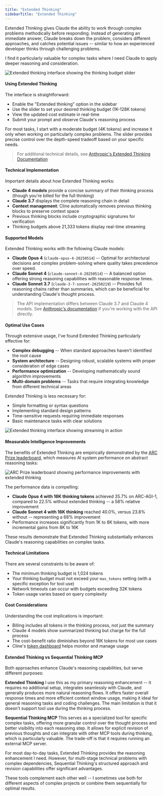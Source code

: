 ```yaml
---
title: "Extended Thinking"
sidebarTitle: "Extended Thinking"
---
```


Extended Thinking gives Claude the ability to work through complex problems methodically before responding. Instead of generating an immediate answer, Claude breaks down the problem, considers different approaches, and catches potential issues -- similar to how an experienced developer thinks through challenging problems.

I find it particularly valuable for complex tasks where I need Claude to apply deeper reasoning and consideration.

<Frame>
	<img
		src="https://storage.googleapis.com/cline_public_images/docs/assets/extended-thinking-interface.png"
		alt="Extended thinking interface showing the thinking budget slider"
	/>
</Frame>

#### Using Extended Thinking

The interface is straightforward:

- Enable the "Extended thinking" option in the sidebar
- Use the slider to set your desired thinking budget (1K-128K tokens)
- View the updated cost estimate in real-time
- Submit your prompt and observe Claude's reasoning process

For most tasks, I start with a moderate budget (4K tokens) and increase it only when working on particularly complex problems. The slider provides precise control over the depth-speed tradeoff based on your specific needs.

> For additional technical details, see [Anthropic's Extended Thinking Documentation](https://docs.anthropic.com/en/docs/build-with-claude/extended-thinking)

#### Technical Implementation

Important details about how Extended Thinking works:

- **Claude 4 models** provide a concise summary of their thinking process (though you're billed for the full thinking)
- **Claude 3.7** displays the complete reasoning chain in detail
- **Context management**: Cline automatically removes previous thinking blocks to preserve context space
- Previous thinking blocks include cryptographic signatures for verification
- Thinking budgets above 21,333 tokens display real-time streaming

#### Supported Models

Extended Thinking works with the following Claude models:

- **Claude Opus 4** (`claude-opus-4-20250514`) -- Optimal for architectural decisions and complex problem-solving where quality takes precedence over speed.
- **Claude Sonnet 4** (`claude-sonnet-4-20250514`) -- A balanced option offering strong reasoning capabilities with reasonable response times.
- **Claude Sonnet 3.7** (`claude-3-7-sonnet-20250219`) -- Provides full reasoning chains rather than summaries, which can be beneficial for understanding Claude's thought process.

> The API implementation differs between Claude 3.7 and Claude 4 models. See [Anthropic's documentation](https://docs.anthropic.com/en/docs/build-with-claude/extended-thinking#differences-in-thinking-across-model-versions) if you're working with the API directly.

#### Optimal Use Cases

Through extensive usage, I've found Extended Thinking particularly effective for:

- **Complex debugging** -- When standard approaches haven't identified the root cause
- **System architecture** -- Designing robust, scalable systems with proper consideration of edge cases
- **Performance optimization** -- Developing mathematically sound algorithm improvements
- **Multi-domain problems** -- Tasks that require integrating knowledge from different technical areas

Extended Thinking is less necessary for:

- Simple formatting or syntax questions
- Implementing standard design patterns
- Time-sensitive requests requiring immediate responses
- Basic maintenance tasks with clear solutions

<Frame>
	<img
		src="https://storage.googleapis.com/cline_public_images/docs/assets/extended-thinking-streaming.png"
		alt="Extended thinking interface showing streaming in action"
	/>
</Frame>

#### Measurable Intelligence Improvements

The benefits of Extended Thinking are empirically demonstrated by the [ARC Prize leaderboard](https://arcprize.org/leaderboard), which measures AI system performance on abstract reasoning tasks:

<Frame>
  <img src="https://storage.googleapis.com/cline_public_images/docs/assets/arc-prize-leaderboard.png" alt="ARC Prize leaderboard showing performance improvements with extended thinking" />
</Frame>

The performance data is compelling:

- **Claude Opus 4 with 16K thinking tokens** achieved 35.7% on ARC-AGI-1, compared to 22.5% without extended thinking -- a 58% relative improvement
- **Claude Sonnet 4 with 16K thinking** reached 40.0%, versus 23.8% without -- representing a 68% improvement
- Performance increases significantly from 1K to 8K tokens, with more incremental gains from 8K to 16K

These results demonstrate that Extended Thinking substantially enhances Claude's reasoning capabilities on complex tasks.

#### Technical Limitations

There are several constraints to be aware of:

- The minimum thinking budget is 1,024 tokens
- Your thinking budget must not exceed your `max_tokens` setting (with a specific exception for tool use)
- Network timeouts can occur with budgets exceeding 32K tokens
- Token usage varies based on query complexity

#### Cost Considerations

Understanding the cost implications is important:

- Billing includes all tokens in the thinking process, not just the summary
- Claude 4 models show summarized thinking but charge for the full process
- The cost-benefit ratio diminishes beyond 16K tokens for most use cases
- Cline's [token dashboard](https://app.cline.ai/dashboard) helps monitor and manage usage

#### Extended Thinking vs Sequential Thinking MCP

Both approaches enhance Claude's reasoning capabilities, but serve different purposes:

**Extended Thinking**
I use this as my primary reasoning enhancement -- it requires no additional setup, integrates seamlessly with Claude, and generally produces more natural reasoning flows. It offers faster overall response times and more efficient context window usage, making it ideal for general reasoning tasks and coding challenges. The main limitation is that it doesn't support tool use during the thinking process.

**Sequential Thinking MCP**
This serves as a specialized tool for specific complex tasks, offering more granular control over the thought process and better visibility into each reasoning step. It allows for explicit revision of previous thoughts and can integrate with other MCP tools during thinking, which is particularly valuable. The trade-off is that it requires running an external MCP server.

For most day-to-day tasks, Extended Thinking provides the reasoning enhancement I need. However, for multi-stage technical problems with complex dependencies, Sequential Thinking's structured approach and revision capabilities offer significant advantages.

These tools complement each other well -- I sometimes use both for different aspects of complex projects or combine them sequentially for optimal results.
